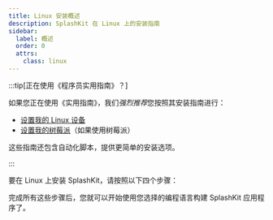 ```yaml
---
title: Linux 安装概述
description: SplashKit 在 Linux 上的安装指南
sidebar:
  label: 概述
  order: 0
  attrs:
    class: linux
---
```



:::tip[正在使用《程序员实用指南》？]

如果您正在使用《实用指南》，我们*强烈推荐*您按照其安装指南进行：

- [设置我的 Linux 设备](https://programmers.guide/book/appendix/0-installation/2-0-setup-linux/)
- [设置我的树莓派](https://programmers.guide/book/appendix/0-installation/2-3-setup-pi/#3-setup-raspberry-pi-os)（如果使用树莓派）

这些指南还包含自动化脚本，提供更简单的安装选项。

:::

要在 Linux 上安装 SplashKit，请按照以下四个步骤：

<CardGrid>
  <LinkCard
    title="安装命令行工具"
    description="步骤 1"
    href="/zh-cn/installation/linux/1-command-line-tools/"
  />
  <LinkCard
    title="安装特定语言工具"
    description="步骤 2"
    href="/zh-cn/installation/linux/2-language-tools/"
  />
  <LinkCard
    title="安装 SplashKit"
    description="步骤 3"
    href="/zh-cn/installation/linux/3-splashkit/"
  />
  <LinkCard
    title="安装 Visual Studio Code"
    description="步骤 4"
    href="/zh-cn/installation/linux/4-vscode/"
  />
</CardGrid>

完成所有这些步骤后，您就可以开始使用您选择的编程语言构建 SplashKit 应用程序了。
